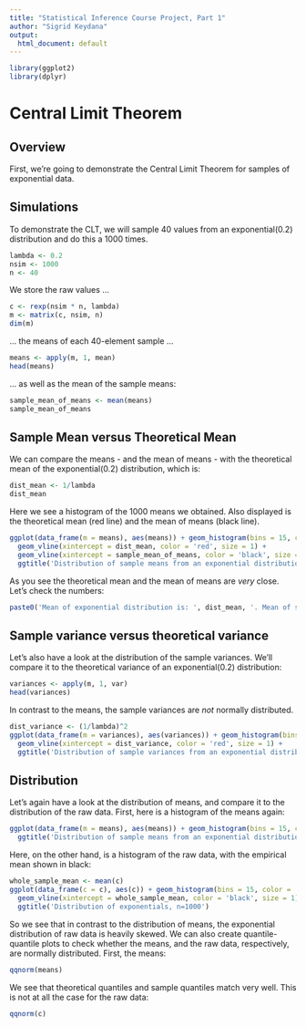 ```yaml
---
title: "Statistical Inference Course Project, Part 1"
author: "Sigrid Keydana"
output:
  html_document: default
---
```


```r
library(ggplot2)
library(dplyr)
```


# Central Limit Theorem

## Overview

First, we're going to demonstrate the Central Limit Theorem for samples of exponential data.

## Simulations

To demonstrate the CLT, we will sample 40 values from an exponential(0.2) distribution and do this a 1000 times.
```r
lambda <- 0.2
nsim <- 1000
n <- 40
```

We store the raw values ...

```r
c <- rexp(nsim * n, lambda)
m <- matrix(c, nsim, n)
dim(m)
```

... the means of each 40-element sample ...

```r
means <- apply(m, 1, mean)
head(means)
```

... as well as the mean of the sample means:

```r
sample_mean_of_means <- mean(means)
sample_mean_of_means
```


## Sample Mean versus Theoretical Mean

We can compare the means - and the mean of means - with the theoretical mean of the exponential(0.2) distribution, which is:

```r
dist_mean <- 1/lambda
dist_mean
```


Here we see a histogram of the 1000 means we obtained.
Also displayed is the theoretical mean (red line) and the mean of means (black line).

```r
ggplot(data_frame(m = means), aes(means)) + geom_histogram(bins = 15, color = 'cyan', fill = 'white') + 
  geom_vline(xintercept = dist_mean, color = 'red', size = 1) +  
  geom_vline(xintercept = sample_mean_of_means, color = 'black', size = 1) +
  ggtitle('Distribution of sample means from an exponential distribution, n=40')
```

As you see the theoretical mean and the mean of means are _very_ close.
Let's check the numbers:

```r
paste0('Mean of exponential distribution is: ', dist_mean, '. Mean of sample means is: ', sample_mean_of_means)
```


## Sample variance versus theoretical variance

Let's also have a look at the distribution of the sample variances.
We'll compare it to the theoretical variance of an exponential(0.2) distribution: 

```r
variances <- apply(m, 1, var)
head(variances)
```

In contrast to the means, the sample variances are _not_ normally distributed.

```r
dist_variance <- (1/lambda)^2
ggplot(data_frame(m = variances), aes(variances)) + geom_histogram(bins = 15, color = 'cyan', fill = 'white') + 
  geom_vline(xintercept = dist_variance, color = 'red', size = 1) +
  ggtitle('Distribution of sample variances from an exponential distribution, n=40')
```


## Distribution

Let's again have a look at the distribution of means, and compare it to the distribution of the raw data.
First, here is a histogram of the means again:

```r
ggplot(data_frame(m = means), aes(means)) + geom_histogram(bins = 15, color = 'cyan', fill = 'white') +
  ggtitle('Distribution of sample means from an exponential distribution, n=40')
```

Here, on the other hand, is a histogram of the raw data, with the empirical mean shown in black:

```r
whole_sample_mean <- mean(c)
ggplot(data_frame(c = c), aes(c)) + geom_histogram(bins = 15, color = 'cyan', fill = 'white') + 
  geom_vline(xintercept = whole_sample_mean, color = 'black', size = 1) +
  ggtitle('Distribution of exponentials, n=1000')
```

So we see that in contrast to the distribution of means, the exponential distribution of raw data is heavily skewed. We can also create quantile-quantile plots to check whether the means, and the raw data, respectively, are normally distributed. First, the means:

```r
qqnorm(means)
```

We see that theoretical quantiles and sample quantiles match very well. This is not at all the case for the raw data:

```r
qqnorm(c)
```


